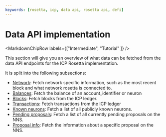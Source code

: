 ```yaml
---
keywords: [rosetta, icp, data api, rosetta api, defi]
---
```



# Data API implementation

<MarkdownChipRow labels={["Intermediate", "Tutorial"  ]} />

This section will give you an overview of what data can be fetched from the data API endpoints for the ICP Rosetta implementation. 

It is split into the following subsections:

- [Network](/docs/developer-docs/defi/rosetta/icp_rosetta/data_api/network.mdx): Fetch network specific information, such as the most recent block and what network rosetta is connected to. 
- [Balances](/docs/developer-docs/defi/rosetta/icp_rosetta/data_api/balances.md): Fetch the balance of an account_identifier or neuron
- [Blocks](/docs/developer-docs/defi/rosetta/icp_rosetta/data_api/blocks.md): Fetch blocks from the ICP ledger. 
- [Transactions](/docs/developer-docs/defi/rosetta/icp_rosetta/data_api/transactions.md): Fetch transactions from the ICP ledger
- [Known neurons](/docs/developer-docs/defi/rosetta/icp_rosetta/data_api/list_known_neurons.md): Fetch a list of all publicly known neurons. 
- [Pending proposals](/docs/developer-docs/defi/rosetta/icp_rosetta/data_api/get_pending_proposals.md): Fetch a list of all currently pending proposals on the NNS.
- [Proposal info](/docs/developer-docs/defi/rosetta/icp_rosetta/data_api/get_proposal_info.md): Fetch the information about a specific proposal on the NNS. 
